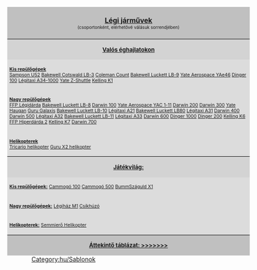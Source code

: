 <noinclude>[[Category:hu/Sablonok]]</noinclude>
<div style="float:right; padding-left:12px; background:none;">
<div style="width:550px; border:0px solid #000000; background:#C0C0C0; padding:5px; -moz-border-radius-topleft:5px; -moz-border-radius-topright:5px; font-size: 12pt;">
<center><strong><font size="3">[[hu/Manual/Légi járművek|Légi járművek]]</font><br></strong><font size="1">(csoportonként, elérhetővé válásuk sorrendjében)</font></center>
</div>
<div style="width:550px;  border:0px solid black; border-top-width: 1px; background:#D3D3D3; padding:5px; font-size: 8pt;"><center><font size="2"><strong>[[hu/Manual/Éghajlatok|Valós éghajlatokon]]</strong></font></center></div>
<div style="width:550px;  border:0px solid black; border-top-width: 0px; background:#DCDCDC; padding:5px; font-size: 8pt;"><u>'''Kis repülőgépek'''</u><br>{{en/Nowrap begin}}[[hu/Manual/Base Set/Aircraft/Sampson U52|Sampson U52]]{{en/·w}} [[hu/Manual/Base Set/Aircraft/Bakewell Cotswald LB-3|Bakewell Cotswald LB-3]]{{en/·w}} [[hu/Manual/Base Set/Aircraft/Coleman Count|Coleman Count]]{{en/·w}} [[hu/Manual/Base Set/Aircraft/Bakewell Luckett LB-9|Bakewell Luckett LB-9]]{{en/·w}} [[hu/Manual/Base Set/Aircraft/Yate Aerospace YAe46|Yate Aerospace YAe46]]{{en/·w}} [[hu/Manual/Base Set/Aircraft/Dinger 100|Dinger 100]]{{en/·w}} [[hu/Manual/Base Set/Aircraft/Légitaxi A34-1000|Légitaxi A34-1000]]{{en/·w}} [[hu/Manual/Base Set/Aircraft/Yate Z-Shuttle|Yate Z-Shuttle]]{{en/·w}} [[hu/Manual/Base Set/Aircraft/Kelling K1|Kelling K1]] {{en/Nowrap end}}</div>
<div style="width:550px;  border:0px solid black; border-top-width: 0px; background:#DCDCDC; padding:5px; font-size: 8pt;"><u>'''Nagy repülőgépek'''</u><br>{{en/Nowrap begin}} [[hu/Manual/Base Set/Aircraft/FFP Légidárda|FFP Légidárda]]{{en/·w}} [[hu/Manual/Base Set/Aircraft/Bakewell Luckett LB-8|Bakewell Luckett LB-8]]{{en/·w}} [[hu/Manual/Base Set/Aircraft/Darwin 100|Darwin 100]]{{en/·w}} [[hu/Manual/Base Set/Aircraft/Yate Aerospace YAC 1-11|Yate Aerospace YAC 1-11]]{{en/·w}} [[hu/Manual/Base Set/Aircraft/Darwin 200|Darwin 200]]{{en/·w}} [[hu/Manual/Base Set/Aircraft/Darwin 300|Darwin 300]]{{en/·w}} [[hu/Manual/Base Set/Aircraft/Yate Haugan|Yate Haugan]]{{en/·w}} [[hu/Manual/Base Set/Aircraft/Guru Galaxis|Guru Galaxis]]{{en/·w}} [[hu/Manual/Base Set/Aircraft/Bakewell Luckett LB-10|Bakewell Luckett LB-10]]{{en/·w}} [[hu/Manual/Base Set/Aircraft/Légitaxi A21|Légitaxi A21]]{{en/·w}} [[hu/Manual/Base Set/Aircraft/Bakewell Luckett LB80|Bakewell Luckett LB80]]{{en/·w}} [[hu/Manual/Base Set/Aircraft/Légitaxi A31|Légitaxi A31]]{{en/·w}} [[hu/Manual/Base Set/Aircraft/Darwin 400|Darwin 400]]{{en/·w}} [[hu/Manual/Base Set/Aircraft/Darwin 500|Darwin 500]]{{en/·w}} [[hu/Manual/Base Set/Aircraft/Légitaxi A32|Légitaxi A32]]{{en/·w}} [[hu/Manual/Base Set/Aircraft/Bakewell Luckett LB-11|Bakewell Luckett LB-11]]{{en/·w}} [[hu/Manual/Base Set/Aircraft/Légitaxi A33|Légitaxi A33]]{{en/·w}} [[hu/Manual/Base Set/Aircraft/Darwin 600|Darwin 600]]{{en/·w}} [[hu/Manual/Base Set/Aircraft/Dinger 1000|Dinger 1000]]{{en/·w}} [[hu/Manual/Base Set/Aircraft/Dinger 200|Dinger 200]]{{en/·w}} [[hu/Manual/Base Set/Aircraft/Kelling K6|Kelling K6]]{{en/·w}} [[hu/Manual/Base Set/Aircraft/FFP Hiperdárda 2|FFP Hiperdárda 2]]{{en/·w}} [[hu/Manual/Base Set/Aircraft/Kelling K7|Kelling K7]]{{en/·w}} [[hu/Manual/Base Set/Aircraft/Darwin 700|Darwin 700]] {{en/Nowrap end}}</div>
<div style="width:550px;  border:0px solid black; border-top-width: 0px; background:#DCDCDC; padding:5px; font-size: 8pt;"><u>'''Helikopterek'''</u><br>{{en/Nowrap begin}}[[hu/Manual/Base Set/Aircraft/Tricario Helikopter|Tricario helikopter]]{{en/·w}} [[hu/Manual/Base Set/Aircraft/Guru X2 Helikopter|Guru X2 helikopter]] {{en/Nowrap end}}</div>
<div style="width:550px;  border:0px solid black; border-top-width: 1px; background:#D3D3D3; padding:5px; font-size: 8pt;"><center><font size="2"><strong>[[hu/Manual/Éghajlatok#jatekvilag|Játékvilág:]]</strong></font></center></div>
<div style="width:550px;  border:0px solid black; border-top-width: 0px; background:#DCDCDC; padding:5px; font-size: 8pt;"><u>'''Kis repülőgépek:'''</u>{{en/Nowrap begin}} [[hu/Cammogó 100|Cammogó 100]]{{en/·w}} [[hu/Cammogó 500|Cammogó 500]]{{en/·w}} [[hu/BummSzáguld X1|BummSzáguld X1]]{{en/Nowrap end}}</div>
<div style="width:550px;  border:0px solid black; border-top-width: 0px; background:#DCDCDC; padding:5px; font-size: 8pt;"><u>'''Nagy repülőgépek:'''</u>{{en/Nowrap begin}} [[hu/Légiház M1|Légiház M1]]{{en/·w}} [[hu/Csíkhúzó|Csíkhúzó]] {{en/Nowrap end}}</div>
<div style="width:550px;  border:0px solid black; border-top-width: 0px; background:#DCDCDC; padding:5px; font-size: 8pt;"><u>'''Helikopterek:'''</u>{{en/Nowrap begin}} [[hu/Semmierő Helikopter|Semmierő Helikopter]]{{en/Nowrap end}}</div>
<div style="width:550px;  border:0px solid black; border-top-width: 1px; background:#C0C0C0; padding:5px; font-size: 8pt;"><center><font size="2"><strong>[[hu/Manual/Base Set/Aircraft/Légi járművek összehasonlító táblázata|Áttekintő táblázat: >>>>>>>]]</strong></font></center></div>
</div>